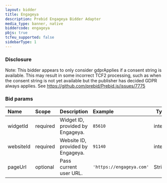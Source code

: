 ```yaml
---
layout: bidder
title: Engageya
description: Prebid Engageya Bidder Adapter
media_type: banner, native
biddercode: engageya
pbjs: true
tcfeu_supported: false
sidebarType: 1
---
```


### Disclosure

Note: This bidder appears to only consider gdprApplies if a consent string is available. This may result in some incorrect TCF2 processing, such as when the consent string is not yet available but the publisher has decided GDPR always applies. See <https://github.com/prebid/Prebid.js/issues/7775>

### Bid params


| Name          | Scope    | Description                                            | Example                     | Type |
| :---          | :----    | :----------------------------------------------------  | :-------------------------  | --- |
| widgetId           | required | Widget ID, provided by Engageya.                   | `85610`    | integer |
| websiteId           | required | Website ID, provided by Engageya.                   | `91140`    | integer |
| pageUrl       |  optional        | Pass current user URL.                      |  `'https://engageya.com'`       | String |
